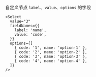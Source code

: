 自定义节点 `label`、`value`、`options` 的字段

```tsx
<Select
  value="3"
  fieldNames={{
    label: 'name',
    value: 'code',
  }}
  options={[
    { code: '1', name: 'option-1' },
    { code: '2', name: 'option-2' },
    { code: '3', name: 'option-3' },
    { code: '4', name: 'option-4' },
  ]}
/>
```
